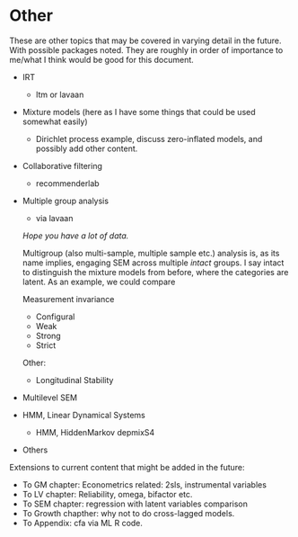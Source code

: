 # Other


These are other topics that may be covered in varying detail in the future. With possible packages noted. They are roughly in order of importance to me/what I think would be good for this document.


- IRT
    - ltm or lavaan
- Mixture models (here as I have some things that could be used somewhat easily) 
    - Dirichlet process example, discuss zero-inflated models, and possibly add other content.
- Collaborative filtering
    - recommenderlab
- Multiple group analysis
    - via lavaan
    
    *Hope you have a lot of data.*

    Multigroup (also multi-sample, multiple sample etc.) analysis is, as its name implies, engaging SEM across multiple *intact* groups. I say intact to distinguish the mixture models from before, where the categories are latent.  As an example, we could compare 
    
    Measurement invariance
    
    - Configural
    - Weak
    - Strong
    - Strict
    
    Other:
    
    - Longitudinal Stability

- Multilevel SEM

- HMM, Linear Dynamical Systems
    - HMM, HiddenMarkov depmixS4
- Others


Extensions to current content that might be added in the future:

- To GM chapter: Econometrics related: 2sls, instrumental variables
- To LV chapter: Reliability, omega, bifactor etc.
- To SEM chapter: regression with latent variables comparison
- To Growth chapther: why not to do cross-lagged models.
- To Appendix: cfa via ML R code.
